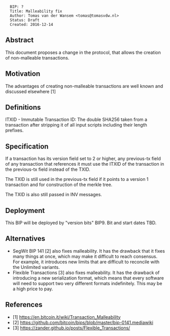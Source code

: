 <pre>
  BIP: ?
  Title: Malleability fix
  Author: Tomas van der Wansem <tomas@tomasvdw.nl>
  Status: Draft
  Created: 2016-12-14
</pre>

==Abstract==

This document proposes a change in the protocol, that allows the creation of non-malleable transactions.

==Motivation==

The advantages of creating non-malleable transactions are well known and discussed elsewhere [1]

==Definitions==

ITXID - Immutable Transaction ID: The double SHA256 taken from a transaction after stripping it of all input scripts including their length prefixes.

==Specification==

If a transaction has its version field set to 2 or higher, any previous-tx field of any transaction that references it
must use the ITXID of the transaction in the previous-tx field instead of the TXID.

The TXID is still used in the previous-tx field if it points to a version 1 transaction and for construction of the merkle tree.

The TXID is also still passed in INV messages.

== Deployment ==

This BIP will be deployed by "version bits" BIP9. Bit and start dates TBD.

== Alternatives ==

* SegWit BIP 141 [2] also fixes malleability. It has the drawback that it fixes many things at once, which may make it difficult to reach consensus. For example, it introduces new limits that are difficult to reconcile with the Unlimited variants.
* Flexible Transactions [3] also fixes malleability. It has the drawback of introducing a new serialization format, which means that every software will need to support two very different formats indefinitely. This may be a high price to pay.


==References==

* [1] https://en.bitcoin.it/wiki/Transaction_Malleability
* [2] https://github.com/bitcoin/bips/blob/master/bip-0141.mediawiki
* [3] https://zander.github.io/posts/Flexible_Transactions/
